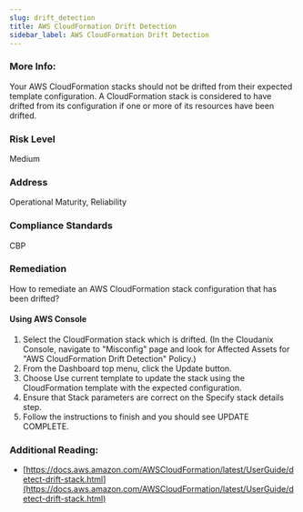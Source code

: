 ```yaml
---
slug: drift_detection
title: AWS CloudFormation Drift Detection
sidebar_label: AWS CloudFormation Drift Detection
---
```


### More Info:

Your AWS CloudFormation stacks should not be drifted from their expected template configuration. A CloudFormation stack is considered to have drifted from its configuration if one or more of its resources have been drifted.

### Risk Level

Medium

### Address

Operational Maturity, Reliability

### Compliance Standards

CBP

### Remediation

How to remediate an AWS CloudFormation stack configuration that has been drifted?

#### Using AWS Console

1. Select the CloudFormation stack which is drifted.
    (In the Cloudanix Console, navigate to "Misconfig" page and look for Affected Assets for "AWS CloudFormation Drift Detection" Policy.)
2. From the Dashboard top menu, click the Update button.
3. Choose Use current template to update the stack using the CloudFormation template with the expected configuration.
4. Ensure that Stack parameters are correct on the Specify stack details step.
5. Follow the instructions to finish and you should see UPDATE COMPLETE.


### Additional Reading:

- [https://docs.aws.amazon.com/AWSCloudFormation/latest/UserGuide/detect-drift-stack.html](https://docs.aws.amazon.com/AWSCloudFormation/latest/UserGuide/detect-drift-stack.html) 

